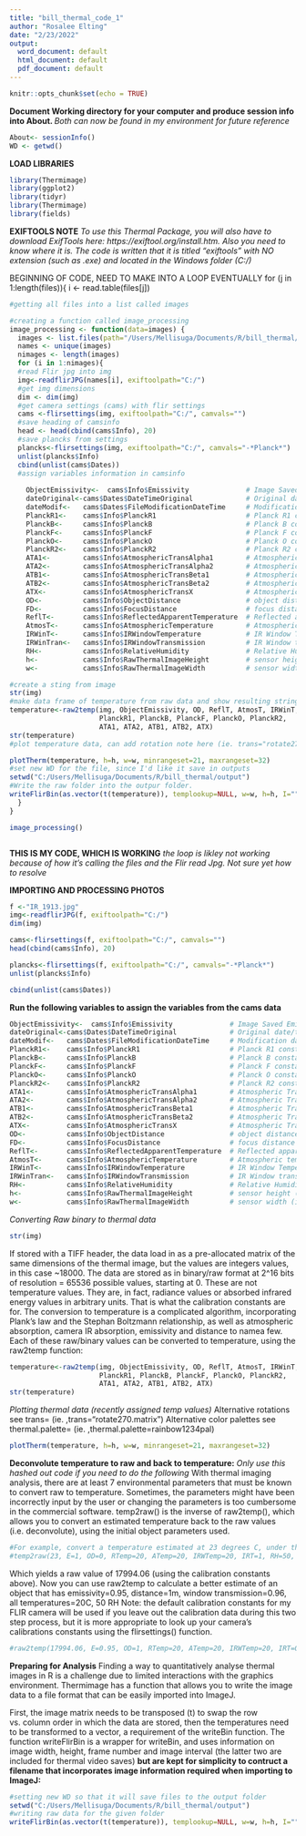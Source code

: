```yaml
---
title: "bill_thermal_code_1"
author: "Rosalee Elting"
date: "2/23/2022"
output:
  word_document: default
  html_document: default
  pdf_document: default
---
```


```r
knitr::opts_chunk$set(echo = TRUE)
```
**Document Working directory for your computer and produce session info into About. **
*Both can now be found in my environment for future reference*
```r
About<- sessionInfo()
WD <- getwd()
```

**LOAD LIBRARIES** 
```r
library(Thermimage)
library(ggplot2)
library(tidyr)
library(Thermimage)
library(fields)
```

**EXIFTOOLS NOTE**
*To use this Thermal Package, you will also have to download ExifTools here: https://exiftool.org/install.htm. Also you need to know where it is. The code is written that it is titled "exiftools" with NO extension (such as .exe) and located in the Windows folder (C:/)*

BEGINNING OF CODE, NEED TO MAKE INTO A LOOP EVENTUALLY 
for (j in 1:length(files)){
  i <- read.table(files[j])

```r
#getting all files into a list called images 

#creating a function called image_processing
image_processing <- function(data=images) {
  images <- list.files(path="/Users/Mellisuga/Documents/R/bill_thermal/input", pattern= "*.jpg")
  names <- unique(images)
  nimages <- length(images)
  for (i in 1:nimages){
  #read Flir jpg into img
  img<-readflirJPG(names[i], exiftoolpath="C:/")
  #get img dimensions
  dim <- dim(img)
  #get camera settings (cams) with flir settings
  cams <-flirsettings(img, exiftoolpath="C:/", camvals="")
  #save heading of camsinfo
  head <- head(cbind(cams$Info), 20)
  #save plancks from settings 
  plancks<-flirsettings(img, exiftoolpath="C:/", camvals="-*Planck*")
  unlist(plancks$Info)
  cbind(unlist(cams$Dates))
  #assign variables information in camsinfo
  
    ObjectEmissivity<-  cams$Info$Emissivity              # Image Saved Emissivity - should be ~0.95 or 0.96
    dateOriginal<-cams$Dates$DateTimeOriginal             # Original date/time extracted from file
    dateModif<-   cams$Dates$FileModificationDateTime     # Modification date/time extracted from file
    PlanckR1<-    cams$Info$PlanckR1                      # Planck R1 constant for camera  
    PlanckB<-     cams$Info$PlanckB                       # Planck B constant for camera  
    PlanckF<-     cams$Info$PlanckF                       # Planck F constant for camera
    PlanckO<-     cams$Info$PlanckO                       # Planck O constant for camera
    PlanckR2<-    cams$Info$PlanckR2                      # Planck R2 constant for camera
    ATA1<-        cams$Info$AtmosphericTransAlpha1        # Atmospheric Transmittance Alpha 1
    ATA2<-        cams$Info$AtmosphericTransAlpha2        # Atmospheric Transmittance Alpha 2
    ATB1<-        cams$Info$AtmosphericTransBeta1         # Atmospheric Transmittance Beta 1
    ATB2<-        cams$Info$AtmosphericTransBeta2         # Atmospheric Transmittance Beta 2
    ATX<-         cams$Info$AtmosphericTransX             # Atmospheric Transmittance X
    OD<-          cams$Info$ObjectDistance                # object distance in metres
    FD<-          cams$Info$FocusDistance                 # focus distance in metres
    ReflT<-       cams$Info$ReflectedApparentTemperature  # Reflected apparent temperature
    AtmosT<-      cams$Info$AtmosphericTemperature        # Atmospheric temperature
    IRWinT<-      cams$Info$IRWindowTemperature           # IR Window Temperature
    IRWinTran<-   cams$Info$IRWindowTransmission          # IR Window transparency
    RH<-          cams$Info$RelativeHumidity              # Relative Humidity
    h<-           cams$Info$RawThermalImageHeight         # sensor height (i.e. image height)
    w<-           cams$Info$RawThermalImageWidth          # sensor width (i.e. image width)

#create a sting from image 
str(img)
#make data frame of temperature from raw data and show resulting string
temperature<-raw2temp(img, ObjectEmissivity, OD, ReflT, AtmosT, IRWinT, IRWinTran, RH,
                      PlanckR1, PlanckB, PlanckF, PlanckO, PlanckR2, 
                      ATA1, ATA2, ATB1, ATB2, ATX)
str(temperature)
#plot temperature data, can add rotation note here (ie. trans="rotate270.matrix") or the color palette (ie.thermal.palette=rainbowpal)

plotTherm(temperature, h=h, w=w, minrangeset=21, maxrangeset=32)
#set new WD for the file, since I'd like it save in outputs
setwd("C:/Users/Mellisuga/Documents/R/bill_thermal/output")
#Write the raw folder into the outpur folder.
writeFlirBin(as.vector(t(temperature)), templookup=NULL, w=w, h=h, I="", rootname=cams$Info$FileName)
  } 
}

image_processing()
```

```r

```

**THIS IS MY CODE, WHICH IS WORKING**
*the loop is likley not working because of how it's calling the files and the Flir read Jpg. Not sure yet how to resolve* 


**IMPORTING AND PROCESSING PHOTOS**


```r
f <-"IR_1913.jpg"
img<-readflirJPG(f, exiftoolpath="C:/")
dim(img)
```

```r
cams<-flirsettings(f, exiftoolpath="C:/", camvals="")
head(cbind(cams$Info), 20)
```

```r
plancks<-flirsettings(f, exiftoolpath="C:/", camvals="-*Planck*")
unlist(plancks$Info)
```

```r
cbind(unlist(cams$Dates))
```

**Run the following variables to assign the variables from the cams data**
```r
ObjectEmissivity<-  cams$Info$Emissivity              # Image Saved Emissivity - should be ~0.95 or 0.96
dateOriginal<-cams$Dates$DateTimeOriginal             # Original date/time extracted from file
dateModif<-   cams$Dates$FileModificationDateTime     # Modification date/time extracted from file
PlanckR1<-    cams$Info$PlanckR1                      # Planck R1 constant for camera  
PlanckB<-     cams$Info$PlanckB                       # Planck B constant for camera  
PlanckF<-     cams$Info$PlanckF                       # Planck F constant for camera
PlanckO<-     cams$Info$PlanckO                       # Planck O constant for camera
PlanckR2<-    cams$Info$PlanckR2                      # Planck R2 constant for camera
ATA1<-        cams$Info$AtmosphericTransAlpha1        # Atmospheric Transmittance Alpha 1
ATA2<-        cams$Info$AtmosphericTransAlpha2        # Atmospheric Transmittance Alpha 2
ATB1<-        cams$Info$AtmosphericTransBeta1         # Atmospheric Transmittance Beta 1
ATB2<-        cams$Info$AtmosphericTransBeta2         # Atmospheric Transmittance Beta 2
ATX<-         cams$Info$AtmosphericTransX             # Atmospheric Transmittance X
OD<-          cams$Info$ObjectDistance                # object distance in metres
FD<-          cams$Info$FocusDistance                 # focus distance in metres
ReflT<-       cams$Info$ReflectedApparentTemperature  # Reflected apparent temperature
AtmosT<-      cams$Info$AtmosphericTemperature        # Atmospheric temperature
IRWinT<-      cams$Info$IRWindowTemperature           # IR Window Temperature
IRWinTran<-   cams$Info$IRWindowTransmission          # IR Window transparency
RH<-          cams$Info$RelativeHumidity              # Relative Humidity
h<-           cams$Info$RawThermalImageHeight         # sensor height (i.e. image height)
w<-           cams$Info$RawThermalImageWidth          # sensor width (i.e. image width)

```


*Converting Raw binary to thermal data*

```r
str(img)
```
If stored with a TIFF header, the data load in as a pre-allocated matrix of the same dimensions of the thermal image, but the values are integers values, in this case ~18000. The data are stored as in binary/raw format at 2^16 bits of resolution = 65536 possible values, starting at 0. These are not temperature values. They are, in fact, radiance values or absorbed infrared energy values in arbitrary units. That is what the calibration constants are for. The conversion to temperature is a complicated algorithm, incorporating Plank’s law and the Stephan Boltzmann relationship, as well as atmospheric absorption, camera IR absorption, emissivity and distance to namea few. Each of these raw/binary values can be converted to temperature, using the raw2temp function:
```r
temperature<-raw2temp(img, ObjectEmissivity, OD, ReflT, AtmosT, IRWinT, IRWinTran, RH,
                      PlanckR1, PlanckB, PlanckF, PlanckO, PlanckR2, 
                      ATA1, ATA2, ATB1, ATB2, ATX)
str(temperature)      
```
*Plotting thermal data (recently assigned temp values)*
Alternative rotations see trans= (ie. ,trans="rotate270.matrix")
Alternative color palettes see thermal.palette= (ie. ,thermal.palette=rainbow1234pal)
```r
plotTherm(temperature, h=h, w=w, minrangeset=21, maxrangeset=32)

```
**Deconvolute temperature to raw and back to temperature:**
*Only use this hashed out code if you need to do the following*
With thermal imaging analysis, there are at least 7 environmental parameters that must be known to convert raw to temperature. Sometimes, the parameters might have been incorrectly input by the user or changing the parameters is too cumbersome in the commercial software. temp2raw() is the inverse of raw2temp(), which allows you to convert an estimated temperature back to the raw values (i.e. deconvolute), using the initial object parameters used.
```r
#For example, convert a temperature estimated at 23 degrees C, under the default blackbody conditions:
#temp2raw(23, E=1, OD=0, RTemp=20, ATemp=20, IRWTemp=20, IRT=1, RH=50, PR1=21106.77, PB=1501, PF=1, PO=-7340, PR2=0.012545258)
```
Which yields a raw value of 17994.06 (using the calibration constants above). Now you can use raw2temp to calculate a better estimate of an object that has emissivity=0.95, distance=1m, window transmission=0.96, all temperatures=20C, 50 RH
Note: the default calibration constants for my FLIR camera will be used if you leave out the calibration data during this two step process, but it is more appropriate to look up your camera’s calibrations constants using the flirsettings() function.

```r
#raw2temp(17994.06, E=0.95, OD=1, RTemp=20, ATemp=20, IRWTemp=20, IRT=0.96, RH=50, PR1=21106.77, PB=1501, PF=1, PO=-7340, PR2=0.012545258)
```
**Preparing for Analysis**
Finding a way to quantitatively analyse thermal images in R is a challenge due to limited interactions with the graphics environment. Thermimage has a function that allows you to write the image data to a file format that can be easily imported into ImageJ.

First, the image matrix needs to be transposed (t) to swap the row vs. column order in which the data are stored, then the temperatures need to be transformed to a vector, a requirement of the writeBin function. The function writeFlirBin is a wrapper for writeBin, and uses information on image width, height, frame number and image interval (the latter two are included for thermal video saves) **but are kept for simplicity to contruct a filename that incorporates image information required when importing to ImageJ:**

```r
#setting new WD so that it will save files to the output folder
setwd("C:/Users/Mellisuga/Documents/R/bill_thermal/output")
#writing raw data for the given folder
writeFlirBin(as.vector(t(temperature)), templookup=NULL, w=w, h=h, I="", rootname=cams$Info$FileName)
```



